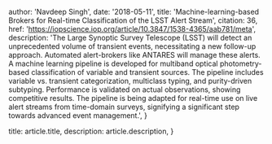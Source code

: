 
  author: 'Navdeep Singh',
  date: '2018-05-11',
  title: 'Machine-learning-based Brokers for Real-time Classification of the LSST Alert Stream',
  citation: 36,
  href: 'https://iopscience.iop.org/article/10.3847/1538-4365/aab781/meta',
  description:
    'The Large Synoptic Survey Telescope (LSST) will detect an unprecedented volume of transient events, necessitating a new follow-up approach. Automated alert-brokers like ANTARES will manage these alerts. A machine learning pipeline is developed for multiband optical photometry-based classification of variable and transient sources. The pipeline includes variable vs. transient categorization, multiclass typing, and purity-driven subtyping. Performance is validated on actual observations, showing competitive results. The pipeline is being adapted for real-time use on live alert streams from time-domain surveys, signifying a significant step towards advanced event management.',
}


  title: article.title,
  description: article.description,
}

